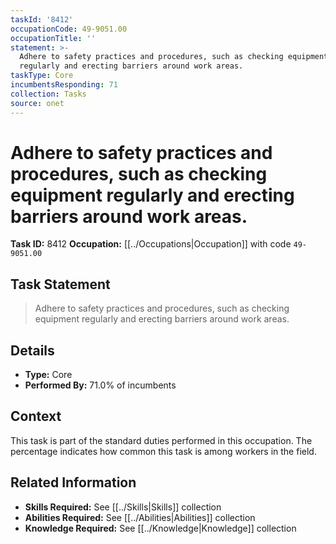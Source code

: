 ```yaml
---
taskId: '8412'
occupationCode: 49-9051.00
occupationTitle: ''
statement: >-
  Adhere to safety practices and procedures, such as checking equipment
  regularly and erecting barriers around work areas.
taskType: Core
incumbentsResponding: 71
collection: Tasks
source: onet
---
```

# Adhere to safety practices and procedures, such as checking equipment regularly and erecting barriers around work areas.

**Task ID:** 8412
**Occupation:** [[../Occupations|Occupation]] with code `49-9051.00`

## Task Statement

> Adhere to safety practices and procedures, such as checking equipment regularly and erecting barriers around work areas.

## Details

- **Type:** Core
- **Performed By:** 71.0% of incumbents

## Context

This task is part of the standard duties performed in this occupation. The percentage indicates how common this task is among workers in the field.

## Related Information

- **Skills Required:** See [[../Skills|Skills]] collection
- **Abilities Required:** See [[../Abilities|Abilities]] collection
- **Knowledge Required:** See [[../Knowledge|Knowledge]] collection
